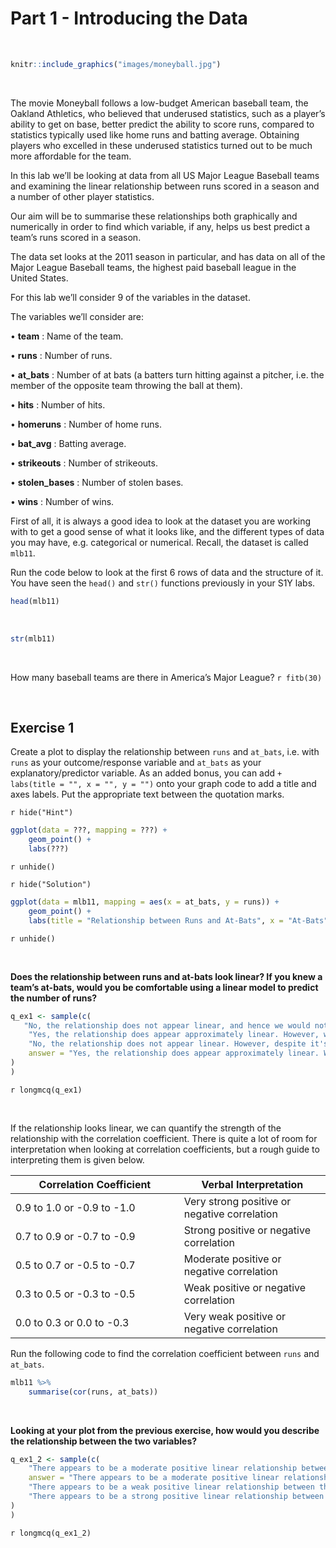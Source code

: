 # Part 1 - Introducing the Data 

<br>

```r
knitr::include_graphics("images/moneyball.jpg")
```

<br>

The movie Moneyball follows a low-budget American baseball team, the Oakland Athletics, who believed that underused statistics, such as a player’s ability to get on base, better predict the ability to score runs, compared to statistics typically used like home runs and batting average. Obtaining players who excelled in these underused statistics turned out to be much more affordable for the team.

In this lab we’ll be looking at data from all US Major League Baseball teams and examining the linear relationship between runs scored in a season and a number of other player statistics.

Our aim will be to summarise these relationships both graphically and numerically in order to find which variable, if any, helps us best predict a team’s runs scored in a season.

The data set looks at the 2011 season in particular, and has data on all of the Major League Baseball teams, the highest paid baseball league in the United States. 

For this lab we’ll consider 9 of the variables in the dataset.

The variables we'll consider are:

• **team** : Name of the team. 	

• **runs** : Number of runs. 	

• **at_bats** : Number of at bats (a batters turn hitting against a pitcher, i.e. the member of the opposite team throwing the ball at them). 	 

• **hits** : Number of hits. 

• **homeruns** : Number of home runs. 	

• **bat_avg** : Batting average.  

• **strikeouts** : Number of strikeouts. 	 

• **stolen_bases** : Number of stolen bases. 	

• **wins** : Number of wins. 	


First of all, it is always a good idea to look at the dataset you are working with to get a good sense of what it looks like, and the different types of data you may have, e.g. categorical or numerical. Recall, the dataset is called `mlb11`.

Run the code below to look at the first 6 rows of data and the structure of it. You have seen the `head()` and `str()` functions previously in your S1Y labs. 

```r
head(mlb11)
```

<br>

```r
str(mlb11)
```

<br>

How many baseball teams are there in America's Major League? `r fitb(30)`

<br>

## **Exercise 1** 


Create a plot to display the relationship between `runs` and `at_bats`, i.e. with `runs` as your outcome/response variable and `at_bats` as your explanatory/predictor variable. As an added bonus, you can add `+ labs(title = "", x = "", y = "")` onto your graph code to add a title and axes labels. Put the appropriate text between the quotation marks. 

`r hide("Hint")`

```r
ggplot(data = ???, mapping = ???) +
    geom_point() +
    labs(???)
```

`r unhide()`


`r hide("Solution")`

```r
ggplot(data = mlb11, mapping = aes(x = at_bats, y = runs)) +
    geom_point() +
    labs(title = "Relationship between Runs and At-Bats", x = "At-Bats", y = "Runs")
```

`r unhide()`

<br>

**Does the relationship between runs and at-bats look linear? If you knew a team’s at-bats, would you be comfortable using a linear model to predict the number of runs?**

```r
q_ex1 <- sample(c(
   "No, the relationship does not appear linear, and hence we would not be comfortable using a linear model to predict the number of runs from the at-bats. We would have to consider a different varaible to choose.",
    "Yes, the relationship does appear approximately linear. However, we would not be comfortable using a linear model to predict the number of runs from the at-bats. We would have to consider a different varaible to choose.",
    "No, the relationship does not appear linear. However, despite it's non-linearity we could still use a regression model to predict the number of runs from the at-bats.",
    answer = "Yes, the relationship does appear approximately linear. We would therefore be comfortable using a linear model to predict the number of runs from the at-bats."
)
)
```

`r longmcq(q_ex1)`

<br>

If the relationship looks linear, we can quantify the strength of the relationship with the correlation coefficient. There is quite a lot of room for interpretation when looking at correlation coefficients, but a rough guide to interpreting them is given below. 

| Correlation Coefficient  | Verbal Interpretation |
|--------------------------|-----------------------|
|0.9 to 1.0 or -0.9 to -1.0|Very strong positive or negative correlation|
|0.7 to 0.9 or -0.7 to -0.9|Strong positive or negative correlation|
|0.5 to 0.7 or -0.5 to -0.7|Moderate positive or negative correlation|
|0.3 to 0.5 or -0.3 to -0.5|Weak positive or negative correlation|
|0.0 to 0.3 or 0.0 to -0.3|Very weak positive or negative correlation|

Run the following code to find the correlation coefficient between `runs` and `at_bats`. 

```r
mlb11 %>%
    summarise(cor(runs, at_bats))
```

<br>

**Looking at your plot from the previous exercise, how would you describe the relationship between the two variables?**

```r
q_ex1_2 <- sample(c(
    "There appears to be a moderate positive linear relationship between the runs  of a Major League baseball team and their at-bats. There aren't  any unusual observations",
    answer = "There appears to be a moderate positive linear relationship between the runs  of a Major League baseball team and their at-bats. There aren't  any particularly unusual observations, but the point at roughly (5525, 870) could be considered slightly unusual.",
    "There appears to be a weak positive linear relationship between the runs  of a Major League baseball team and their at-bats. There aren't any unusual observations.",
    "There appears to be a strong positive linear relationship between the runs  of a Major League baseball team and their at-bats. There aren't  any particularly unusual observations, but the point at roughly (5525, 870) could be considered slightly unusual."
)
)
```

`r longmcq(q_ex1_2)`

<br>

